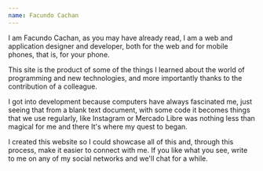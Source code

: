 ```yaml
---
name: Facundo Cachan
---
```


I am Facundo Cachan, as you may have already read, I am a web and application designer and developer, both for the web and for mobile phones, that is, for your phone.

This site is the product of some of the things I learned about the world of programming and new technologies, and more importantly thanks to the contribution of a colleague.

I got into development because computers have always fascinated me, just seeing that from a blank text document, with some code it becomes things that we use regularly, like Instagram or Mercado Libre was nothing less than magical for me and there It's where my quest to began.

I created this website so I could showcase all of this and, through this process, make it easier to connect with me. If you like what you see, write to me on any of my social networks and we'll chat for a while.
